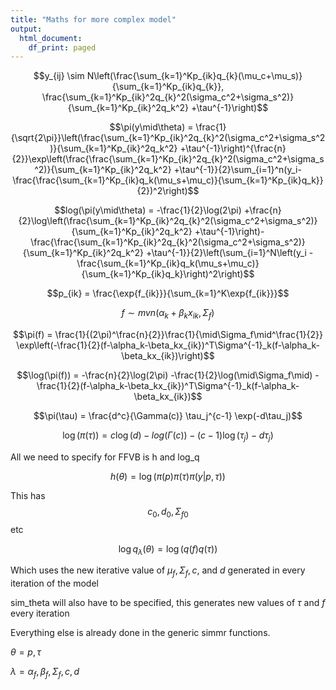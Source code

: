 ```yaml
---
title: "Maths for more complex model"
output:
  html_document:
    df_print: paged
---
```



$$y_{ij} \sim N\left(\frac{\sum_{k=1}^Kp_{ik}q_{k}(\mu_c+\mu_s)}{\sum_{k=1}^Kp_{ik}q_{k}}, \frac{\sum_{k=1}^Kp_{ik}^2q_{k}^2(\sigma_c^2+\sigma_s^2)}{\sum_{k=1}^Kp_{ik}^2q_k^2} +\tau^{-1}\right)$$



$$\pi(y\mid\theta) = \frac{1}{\sqrt{2\pi}}\left(\frac{\sum_{k=1}^Kp_{ik}^2q_{k}^2(\sigma_c^2+\sigma_s^2)}{\sum_{k=1}^Kp_{ik}^2q_k^2} +\tau^{-1}\right)^{\frac{n}{2}}\exp\left(\frac{\frac{\sum_{k=1}^Kp_{ik}^2q_{k}^2(\sigma_c^2+\sigma_s^2)}{\sum_{k=1}^Kp_{ik}^2q_k^2} +\tau^{-1}}{2}\sum_{i=1}^n(y_i-\frac{\frac{\sum_{k=1}^Kp_{ik}q_k(\mu_s+\mu_c)}{\sum_{k=1}^Kp_{ik}q_k}}{2})^2\right)$$



$$log(\pi(y\mid\theta) = -\frac{1}{2}\log(2\pi) +\frac{n}{2}\log\left(\frac{\sum_{k=1}^Kp_{ik}^2q_{k}^2(\sigma_c^2+\sigma_s^2)}{\sum_{k=1}^Kp_{ik}^2q_k^2} +\tau^{-1}\right)- \frac{\frac{\sum_{k=1}^Kp_{ik}^2q_{k}^2(\sigma_c^2+\sigma_s^2)}{\sum_{k=1}^Kp_{ik}^2q_k^2} +\tau^{-1}}{2}\left(\sum_{i=1}^N\left(y_i - \frac{\sum_{k=1}^Kp_{ik}q_k(\mu_s+\mu_c)}{\sum_{k=1}^Kp_{ik}q_k}\right)^2\right)$$




$$p_{ik} = \frac{\exp{f_{ik}}}{\sum_{k=1}^K\exp{f_{ik}}}$$

$$f \sim mvn(\alpha_k +\beta_kx_{ik}, \Sigma_f)$$

$$\pi(f) = \frac{1}{(2\pi)^\frac{n}{2}}\frac{1}{\mid\Sigma_f\mid^\frac{1}{2}} \exp\left(-\frac{1}{2}(f-\alpha_k-\beta_kx_{ik})^T\Sigma^{-1}_k(f-\alpha_k-\beta_kx_{ik})\right)$$

$$\log(\pi(f)) = -\frac{n}{2}\log(2\pi) -\frac{1}{2}\log(\mid\Sigma_f\mid) -\frac{1}{2}(f-\alpha_k-\beta_kx_{ik})^T\Sigma^{-1}_k(f-\alpha_k-\beta_kx_{ik})$$

$$\pi(\tau) = \frac{d^c}{\Gamma(c)} \tau_j^{c-1} \exp(-d\tau_j)$$

$$\log(\pi(\tau)) = c\log(d) -log(\Gamma(c)) - (c-1)\log(\tau_j) -d\tau_j)$$

All we need to specify for FFVB is h and log_q

$$h(\theta) = \log(\pi(p)\pi(\tau)\pi(y|p, \tau))$$

This has $$c_0, d_0, \Sigma_{f0}$$ etc


$$\log{q_\lambda}(\theta) = \log(q(f)q(\tau))$$

Which uses the new iterative value of $\mu_f, \Sigma_f, c$, and $d$ generated in every iteration of the model

sim_theta will also have to be specified, this generates new values of $\tau$ and $f$ every iteration

Everything else is already done in the generic simmr functions.

$\theta = p, \tau$

$\lambda = \alpha_f, \beta_f, \Sigma_f,  c, d$









